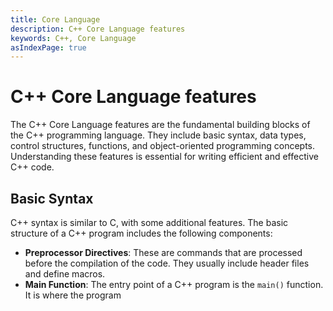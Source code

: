 ```yaml
---
title: Core Language
description: C++ Core Language features
keywords: C++, Core Language
asIndexPage: true
---
```


# C++ Core Language features
The C++ Core Language features are the fundamental building blocks of the C++ programming language.
They include basic syntax, data types, control structures, functions, and object-oriented
programming concepts. Understanding these features is essential for writing efficient and effective
C++ code.

## Basic Syntax
C++ syntax is similar to C, with some additional features. The basic structure of a C++ program
includes the following components:
- **Preprocessor Directives**: These are commands that are processed before the compilation of the
  code. They usually include header files and define macros.
- **Main Function**: The entry point of a C++ program is the `main()` function. It is where the program
